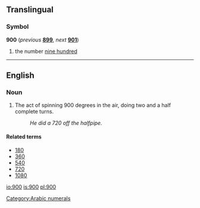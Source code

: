 ==Translingual==

===Symbol===
'''900''' (''previous'' '''[[899]]''', ''next'' '''[[901]]''')

# the number [[nine hundred]]

[[Category:Arabic numerals]]
----

==English==
===Noun===
{{en-noun}}
# The act of spinning 900 degrees in the air, doing two and a half complete turns.
#: ''He did a 720 off the halfpipe.''

====Related terms====
*[[180]]
*[[360]]
*[[540]]
*[[720]]
*[[1080]]

[[io:900]]
[[is:900]]
[[pl:900]]